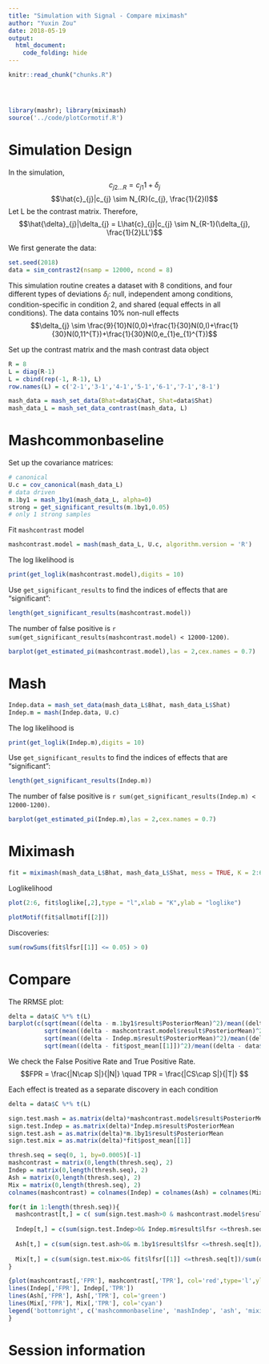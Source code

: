 ```yaml
---
title: "Simulation with Signal - Compare miximash"
author: "Yuxin Zou"
date: 2018-05-19
output: 
  html_document:
    code_folding: hide
---
```


```r
knitr::read_chunk("chunks.R")
```

<!-- Update knitr chunk options -->
```r
```

<!-- Insert the date the file was last updated -->
```r
```

```r
```

```r
library(mashr); library(miximash)
source('../code/plotCormotif.R')
```

# Simulation Design

In the simulation, $$c_{j2...R} = c_{j1}1 + \delta_{j}$$
$$\hat{c}_{j}|c_{j} \sim N_{R}(c_{j}, \frac{1}{2}I)$$
Let L be the contrast matrix. Therefore, $$\hat{\delta}_{j}|\delta_{j} = L\hat{c}_{j}|c_{j} \sim N_{R-1}(\delta_{j}, \frac{1}{2}LL')$$

We first generate the data:
```r
set.seed(2018)
data = sim_contrast2(nsamp = 12000, ncond = 8)
```
This simulation routine creates a dataset with 8 conditions, and four different types of deviations $\delta_{j}$: null, independent among conditions, condition-specific in condition 2, and shared (equal effects in all conditions). The data contains 10% non-null effects 
$$\delta_{j} \sim \frac{9}{10}N(0,0)+\frac{1}{30}N(0,I)+\frac{1}{30}N(0,11^{T})+\frac{1}{30}N(0,e_{1}e_{1}^{T})$$

Set up the contrast matrix and the mash contrast data object
```r
R = 8
L = diag(R-1)
L = cbind(rep(-1, R-1), L)
row.names(L) = c('2-1','3-1','4-1','5-1','6-1','7-1','8-1')

mash_data = mash_set_data(Bhat=data$Chat, Shat=data$Shat)
mash_data_L = mash_set_data_contrast(mash_data, L)
```

# Mashcommonbaseline
Set up the covariance matrices:

```r
# canonical
U.c = cov_canonical(mash_data_L)
# data driven
m.1by1 = mash_1by1(mash_data_L, alpha=0)
strong = get_significant_results(m.1by1,0.05)
# only 1 strong samples
```

Fit `mashcontrast` model
```r
mashcontrast.model = mash(mash_data_L, U.c, algorithm.version = 'R')
```

The log likelihood is
```r
print(get_loglik(mashcontrast.model),digits = 10)
```

Use `get_significant_results` to find the indices of effects that are “significant”:

```r
length(get_significant_results(mashcontrast.model))
```

The number of false positive is `r sum(get_significant_results(mashcontrast.model) < 12000-1200)`. 

```r
barplot(get_estimated_pi(mashcontrast.model),las = 2,cex.names = 0.7)
```

# Mash
```r
Indep.data = mash_set_data(mash_data_L$Bhat, mash_data_L$Shat)
Indep.m = mash(Indep.data, U.c)
```

The log likelihood is
```r
print(get_loglik(Indep.m),digits = 10)
```

Use `get_significant_results` to find the indices of effects that are “significant”:

```r
length(get_significant_results(Indep.m))
```

The number of false positive is `r sum(get_significant_results(Indep.m) < 12000-1200)`. 

```r
barplot(get_estimated_pi(Indep.m),las = 2,cex.names = 0.7)
```

# Miximash

```r
fit = miximash(mash_data_L$Bhat, mash_data_L$Shat, mess = TRUE, K = 2:6)
```

Loglikelihood
```r
plot(2:6, fit$loglike[,2],type = "l",xlab = "K",ylab = "loglike")
```

```r
plotMotif(fit$allmotif[[2]])
```

Discoveries: 
```r
sum(rowSums(fit$lfsr[[1]] <= 0.05) > 0)
```

# Compare

The RRMSE plot:
```r
delta = data$C %*% t(L)
barplot(c(sqrt(mean((delta - m.1by1$result$PosteriorMean)^2)/mean((delta - data$Chat%*%t(L))^2)), 
          sqrt(mean((delta - mashcontrast.model$result$PosteriorMean)^2)/mean((delta - data$Chat%*%t(L))^2)), 
          sqrt(mean((delta - Indep.m$result$PosteriorMean)^2)/mean((delta - data$Chat%*%t(L))^2)), 
          sqrt(mean((delta - fit$post_mean[[1]])^2)/mean((delta - data$Chat%*%t(L))^2))), ylim=c(0,0.8), names.arg = c('ash','mashcommonbaseline', 'mashIndep', 'miximash'), ylab='RRMSE')
```

We check the False Positive Rate and True Positive Rate. 
$$FPR = \frac{|N\cap S|}{|N|} \quad TPR = \frac{|CS\cap S|}{|T|} $$

Each effect is treated as a separate discovery in each condition
```r
delta = data$C %*% t(L)

sign.test.mash = as.matrix(delta)*mashcontrast.model$result$PosteriorMean
sign.test.Indep = as.matrix(delta)*Indep.m$result$PosteriorMean
sign.test.ash = as.matrix(delta)*m.1by1$result$PosteriorMean
sign.test.mix = as.matrix(delta)*fit$post_mean[[1]]

thresh.seq = seq(0, 1, by=0.0005)[-1]
mashcontrast = matrix(0,length(thresh.seq), 2)
Indep = matrix(0,length(thresh.seq), 2)
Ash = matrix(0,length(thresh.seq), 2)
Mix = matrix(0,length(thresh.seq), 2)
colnames(mashcontrast) = colnames(Indep) = colnames(Ash) = colnames(Mix) = c('TPR', 'FPR')

for(t in 1:length(thresh.seq)){
  mashcontrast[t,] = c( sum(sign.test.mash>0 & mashcontrast.model$result$lfsr <= thresh.seq[t])/sum(delta!=0), sum(delta==0 & mashcontrast.model$result$lfsr <=thresh.seq[t])/sum(delta==0))
  
  Indep[t,] = c(sum(sign.test.Indep>0& Indep.m$result$lfsr <=thresh.seq[t])/sum(delta!=0),  sum(delta==0& Indep.m$result$lfsr <=thresh.seq[t])/sum(delta==0))
  
  Ash[t,] = c(sum(sign.test.ash>0& m.1by1$result$lfsr <=thresh.seq[t])/sum(delta!=0),  sum(delta==0& m.1by1$result$lfsr <=thresh.seq[t])/sum(delta==0))
  
  Mix[t,] = c(sum(sign.test.mix>0& fit$lfsr[[1]] <=thresh.seq[t])/sum(delta!=0),  sum(delta==0& fit$lfsr[[1]] <=thresh.seq[t])/sum(delta==0))
}

```

```r
{plot(mashcontrast[,'FPR'], mashcontrast[,'TPR'], col='red',type='l',ylab="True Positive Rate",xlab="False Positive Rate")
lines(Indep[,'FPR'], Indep[,'TPR'])
lines(Ash[,'FPR'], Ash[,'TPR'], col='green')
lines(Mix[,'FPR'], Mix[,'TPR'], col='cyan')
legend('bottomright', c('mashcommonbaseline', 'mashIndep', 'ash', 'miximash'),col=c('red','black','green','cyan'),lty=c(1,1,1,1))
}
```

# Session information

```r
```
